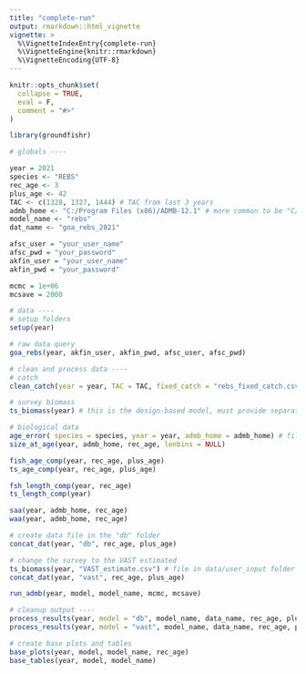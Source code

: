 ```yaml
---
title: "complete-run"
output: rmarkdown::html_vignette
vignette: >
  %\VignetteIndexEntry{complete-run}
  %\VignetteEngine{knitr::rmarkdown}
  %\VignetteEncoding{UTF-8}
---
```


```r
knitr::opts_chunk$set(
  collapse = TRUE,
  eval = F,
  comment = "#>"
)
```

```r
library(groundfishr)

# globals ----

year = 2021
species <- "REBS"
rec_age <- 3
plus_age <- 42
TAC <- c(1328, 1327, 1444) # TAC from last 3 years
admb_home <- "C:/Program Files (x86)/ADMB-12.1" # more common to be "C/ADMB"
model_name <- "rebs"
dat_name <- "goa_rebs_2021" 

afsc_user = "your_user_name"
afsc_pwd = "your_password"
akfin_user = "your_user_name"
akfin_pwd = "your_password"

mcmc = 1e+06
mcsave = 2000

# data ----
# setup folders 
setup(year)

# raw data query
goa_rebs(year, akfin_user, akfin_pwd, afsc_user, afsc_pwd)

# clean and process data ----
# catch
clean_catch(year = year, TAC = TAC, fixed_catch = "rebs_fixed_catch.csv")

# survey biomass 
ts_biomass(year) # this is the design-based model, must provide separate file for VAST output

# biological data 
age_error( species = species, year = year, admb_home = admb_home) # file in data/user_input folder
size_at_age(year, admb_home, rec_age, lenbins = NULL)

fish_age_comp(year, rec_age, plus_age)
ts_age_comp(year, rec_age, plus_age)

fsh_length_comp(year, rec_age)
ts_length_comp(year)

saa(year, admb_home, rec_age)
waa(year, admb_home, rec_age)

# create data file in the "db" folder
concat_dat(year, "db", rec_age, plus_age)

# change the survey to the VAST estimated
ts_biomass(year, "VAST_estimate.csv") # file in data/user_input folder
concat_dat(year, "vast", rec_age, plus_age)

run_admb(year, model, model_name, mcmc, mcsave)

# cleanup output ----
process_results(year, model = "db", model_name, data_name, rec_age, plus_age, mcmc = mcmc, mcsave = mcsave)
process_results(year, model = "vast", model_name, data_name, rec_age, plus_age, mcmc = mcmc, mcsave = mcsave)

# create base plots and tables
base_plots(year, model, model_name, rec_age)
base_tables(year, model, model_name)
```
